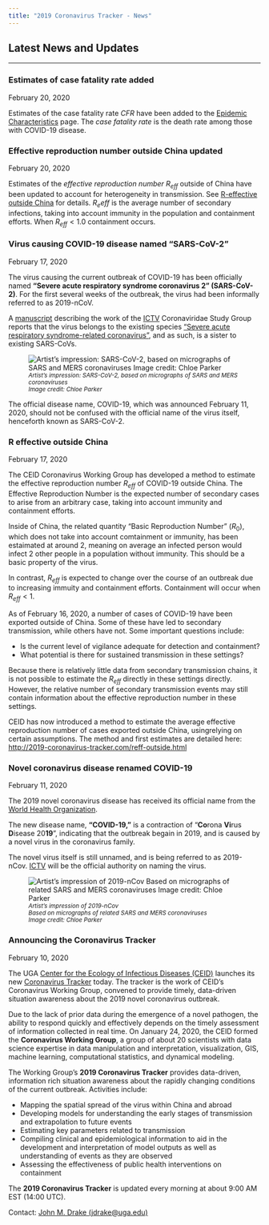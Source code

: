 ```yaml
---
title: "2019 Coronavirus Tracker - News"
---
```


## Latest News and Updates
<hr>
<div class="news-post">

### Estimates of case fatality rate added {#news-cfr}
February 20, 2020
<div class="news-item-description">

Estimates of the case fatality rate $CFR$ have been added to the [Epidemic Characteristics](parameters.html) page. The *case fatality rate* is the death rate among those with COVID-19 disease.

</div>
</div>

<div class="news-post">

### Effective reproduction number outside China updated {#news-reff-updated}
February 20, 2020
<div class="news-item-description">

Estimates of the *effective reproduction number* $R_{eff}$ outside of China have been updated to account for heterogeneity in transmission. See [R-effective outside China](reff-outside.html) for details.  $R_e{eff}$ is the average number of secondary infections, taking into account immunity in the population and containment efforts. When $R_{eff} < 1.0$ containment occurs.

</div>
</div>

<div class="news-post">

### Virus causing COVID-19 disease named "SARS-CoV-2" {#news-sars-cov-2}
February 17, 2020
<div class="news-item-description">

The virus causing the current outbreak of COVID-19 has been officially named **"Severe acute respiratory syndrome coronavirus 2" (SARS-CoV-2)**. For the first several weeks of the outbreak, the virus had been informally referred to as 2019-nCoV.

A [manuscript](https://www.biorxiv.org/content/10.1101/2020.02.07.937862v1.full.pdf) describing the work of the [ICTV](https://talk.ictvonline.org) Coronaviridae Study Group reports that the virus belongs to the existing species ["Severe acute respiratory syndrome-related coronavirus"](https://talk.ictvonline.org/taxonomy/p/taxonomy-history?taxnode_id=201851868), and as such, is a sister to existing SARS-CoVs.

![<small><em>Artist's impression: SARS-CoV-2, based on micrographs of SARS and MERS coronaviruses<br>Image credit: Chloe Parker</em></small>](images/2019ncov_Parker/Image-4.jpeg)

The official disease name, COVID-19, which was announced February 11, 2020, should not be confused with the official name of the virus itself, henceforth known as SARS-CoV-2.

</div>
</div>

<div class="news-post">

### R effective outside China {#news-reff-outside}
February 17, 2020
<div class="news-item-description">

The CEID Coronavirus Working Group has developed a method to estimate the effective reproduction number $R_{eff}$ of COVID-19 outside China.  The Effective Reproduction Number is the expected number of secondary cases to arise from an arbitrary case, taking into account immunity and containment efforts. 

Inside of China, the related quantity "Basic Reproduction Number" ($R_0$), which does not take into account comtainment or immunity, has been estaimated at around 2, meaning on average an infected person would infect 2 other people in a population without immunity. This should be a basic property of the virus.

In contrast, $R_{eff}$ is expected to change over the course of an outbreak due to increasing immuity and containment efforts. Containment will occur when $R_{eff}<1$.

As of February 16, 2020, a number of cases of COVID-19 have been exported outside of China. Some of these have led to secondary transmission, while others have not. Some important questions include:

* Is the current level of vigilance adequate for detection and containment?
* What potential is there for sustained transmission in these settings?

Because there is relatively little data from secondary transmission chains, it is not possible to estimate the $R_{eff}$ directly in these settings directly. However, the relative number of secondary transmission events may still contain information about the effective reproduction number in these settings. 

CEID has now introduced a method to estimate the average effective reproduction number of cases exported outside China, usingrelying on certain assumptions. The method and first estimates are detailed here: <http://2019-coronavirus-tracker.com/reff-outside.html>

</div>
</div>

<div class="news-post">

### Novel coronavirus disease renamed COVID-19 {#news-covid-19}
February 11, 2020
<div class="news-item-description">
The 2019 novel coronavirus disease has received its official name from the [World Health Organization](https://www.who.int/). 

The new disease name, **"COVID-19,"** is a contraction of "**Co**rona **Vi**rus **D**isease 20**19**", indicating that the outbreak begain in 2019, and is caused by a novel virus in the coronavirus family. 

The novel virus itself is still unnamed, and is being referred to as 2019-nCov. [ICTV](https://talk.ictvonline.org/) will be the official authority on naming the virus. 

</div>
</div>

<div class="news-post">
![<small><em>Artist's impression of 2019-nCov<br>Based on micrographs of related SARS and MERS coronaviruses<br>Image credit: Chloe Parker</em></small>](images/2019ncov_Parker/Image-9.jpeg)

### Announcing the Coronavirus Tracker {#news-announcing-ncov-tracker}
February 10, 2020
<div class="news-item-description">
The UGA [Center for the Ecology of Infectious Diseases (CEID)](http://ceid.uga.edu) launches its new [Coronavirus Tracker](http://2019-coronavirus-tracker.com) today. The tracker is the work of CEID's Coronavirus Working Group, convened to provide timely, data-driven situation awareness about the 2019 novel coronavirus outbreak. 

Due to the lack of prior data during the emergence of a novel pathogen, the ability to respond quickly and effectively depends on the timely assessment of information collected in real time. On January 24, 2020, the CEID formed the **Coronavirus Working Group**, a group of about 20 scientists with data science expertise in data manipulation and interpretation, visualization, GIS, machine learning, computational statistics, and dynamical modeling.

The Working Group's **2019 Coronavirus Tracker** provides data-driven, information rich situation awareness about the rapidly changing conditions of the current outbreak. Activities include:

* Mapping the spatial spread of the virus within China and abroad
* Developing models for understanding the early stages of transmission and extrapolation to future events
* Estimating key parameters related to transmission
* Compiling clinical and epidemiological information to aid in the development and interpretation of model outputs as well as understanding of events as they are observed
* Assessing the effectiveness of public health interventions on containment

The **2019 Coronavirus Tracker** is updated every morning at about 9:00 AM EST (14:00 UTC).

Contact: <a href="mailto:jdrake@uga.edu">John M. Drake (jdrake@uga.edu)</a>

</div>
</div>